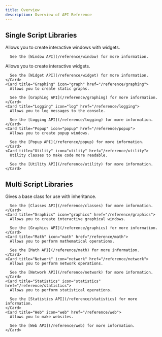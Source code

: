 ```yaml
---
title: Overview
description: Overview of API Reference
---
```

 

## Single Script Libraries
<CardGrid>
  <Card  title="Window" icon="laptop" href="/reference/window">
      Allows you to create interactive windows with widgets.

      See the [Window API](/reference/window) for more information.
  </Card>
    <Card  title="Widget" icon="pen" href="/reference/widget">
      Allows you to create interactive widgets.

      See the [Widget API](/reference/widget) for more information.
    </Card>
    <Card title="Graphing" icon="graph" href="/reference/graphing">
      Allows you to create static graphs.

      See the [Graphing API](/reference/graphing) for more information.
    </Card>
    <Card title="Logging" icon="log" href="/reference/logging">
      Allows you to log messages to the console.

      See the [Logging API](/reference/logging) for more information.
    </Card>
    <Card title="Popup" icon="popup" href="/reference/popup">
      Allows you to create popup windows.

      See the [Popup API](/reference/popup) for more information.
    </Card>
    <Card title="Utility" icon="utility" href="/reference/utility">
      Utility classes to make code more readable.

      See the [Utility API](/reference/utility) for more information.
    </Card>
</CardGrid>

## Multi Script Libraries

<CardGrid>
    <Card title="Classes" icon="class" href="/reference/classes">
      Gives a base class for use with inheritance.

      See the [Classes API](/reference/classes) for more information.
    </Card>
    <Card title="Graphics" icon="graphics" href="/reference/graphics">
      Allows you to create interactive graphical windows.

      See the [Graphics API](/reference/graphics) for more information.
    </Card>
    <Card title="Math" icon="math" href="/reference/math">
      Allows you to perform mathematical operations.

      See the [Math API](/reference/math) for more information.
    </Card>
    <Card title="Network" icon="network" href="/reference/network">
      Allows you to perform network operations.

      See the [Network API](/reference/network) for more information.
    </Card>
    <Card title="Statistics" icon="statistics" href="/reference/statistics">
      Allows you to perform statistical operations.

      See the [Statistics API](/reference/statistics) for more information.
    </Card>
    <Card title="Web" icon="web" href="/reference/web">
      Allows you to make websites.

      See the [Web API](/reference/web) for more information.
    </Card>
</CardGrid>